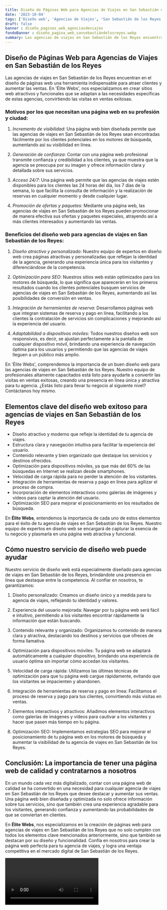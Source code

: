 ```yaml
---
title: Diseño de Páginas Web para Agencias de Viajes en San Sebastián de los Reyes
date: '2023-10-04'
tags: ['Diseño web', 'Agencias de Viajes', 'San Sebastián de los Reyes']
draft: false
banner : diseño_paginas_web_agenciasdeviajes
fondoBanner : diseño_pagina_web_sansebastiándelosreyes.webp
summary: Las agencias de viajes en San Sebastián de los Reyes encuentran en el diseño de páginas web una herramienta indispensable para atraer clientes y aumentar las ventas. En 'Élite Webs', nos especializamos en crear sitios web atractivos y funcionales que se adaptan a las necesidades específicas de estas agencias, convirtiendo las visitas en ventas exitosas.
---
```


## Diseño de Páginas Web para Agencias de Viajes en San Sebastián de los Reyes

Las agencias de viajes en San Sebastián de los Reyes encuentran en el diseño de páginas web una herramienta indispensable para atraer clientes y aumentar las ventas. En 'Élite Webs', nos especializamos en crear sitios web atractivos y funcionales que se adaptan a las necesidades específicas de estas agencias, convirtiendo las visitas en ventas exitosas.

### Motivos por los que necesitan una página web en su profesión y ciudad:

1. *Incremento de visibilidad*: Una página web bien diseñada permite que las agencias de viajes en San Sebastián de los Reyes sean encontradas fácilmente por los clientes potenciales en los motores de búsqueda, aumentando así su visibilidad en línea.

2. *Generación de confianza*: Contar con una página web profesional transmite confianza y credibilidad a los clientes, ya que muestra que la agencia se preocupa por su imagen y ofrece información clara y detallada sobre sus servicios.

3. *Acceso 24/7*: Una página web permite que las agencias de viajes estén disponibles para los clientes las 24 horas del día, los 7 días de la semana, lo que facilita la consulta de información y la realización de reservas en cualquier momento y desde cualquier lugar.

4. *Promoción de ofertas y paquetes*: Mediante una página web, las agencias de viajes en San Sebastián de los Reyes pueden promocionar de manera efectiva sus ofertas y paquetes especiales, atrayendo así a más clientes interesados y aumentando las ventas.

### Beneficios del diseño web para agencias de viajes en San Sebastián de los Reyes:

1. *Diseño atractivo y personalizado*: Nuestro equipo de expertos en diseño web crea páginas atractivas y personalizadas que reflejan la identidad de la agencia, generando una experiencia única para los visitantes y diferenciándose de la competencia.

2. *Optimización para SEO*: Nuestros sitios web están optimizados para los motores de búsqueda, lo que significa que aparecerán en los primeros resultados cuando los clientes potenciales busquen servicios de agencias de viajes en San Sebastián de los Reyes, aumentando así las posibilidades de conversión en ventas.

3. *Integración de herramientas de reserva*: Desarrollamos páginas web que integran sistemas de reserva y pago en línea, facilitando a los clientes la contratación de servicios sin complicaciones y mejorando así la experiencia del usuario.

4. *Adaptabilidad a dispositivos móviles*: Todos nuestros diseños web son responsivos, es decir, se ajustan perfectamente a la pantalla de cualquier dispositivo móvil, brindando una experiencia de navegación óptima para los usuarios y permitiendo que las agencias de viajes lleguen a un público más amplio.

En 'Élite Webs', comprendemos la importancia de un buen diseño web para las agencias de viajes en San Sebastián de los Reyes. Nuestro equipo de profesionales altamente capacitados está listo para ayudarte a convertir las visitas en ventas exitosas, creando una presencia en línea única y atractiva para tu agencia. ¿Estás listo para llevar tu negocio al siguiente nivel? Contáctanos hoy mismo.

<GifSeo />

<Cta />

## Elementos clave del diseño web exitoso para agencias de viajes en San Sebastián de los Reyes

- Diseño atractivo y moderno que refleje la identidad de tu agencia de viajes.
- Estructura clara y navegación intuitiva para facilitar la experiencia del usuario.
- Contenido relevante y bien organizado que destaque los servicios y destinos ofrecidos.
- Optimización para dispositivos móviles, ya que más del 60% de las búsquedas en Internet se realizan desde smartphones.
- Velocidad de carga rápida para no perder la atención de los visitantes.
- Integración de herramientas de reserva y pago en línea para agilizar el proceso de compra.
- Incorporación de elementos interactivos como galerías de imágenes y vídeos para captar la atención del usuario.
- Optimización SEO para mejorar el posicionamiento en los resultados de búsqueda.

En **Élite Webs**, entendemos la importancia de cada uno de estos elementos para el éxito de tu agencia de viajes en San Sebastián de los Reyes. Nuestro equipo de expertos en diseño web se encargará de capturar la esencia de tu negocio y plasmarla en una página web atractiva y funcional.

## Cómo nuestro servicio de diseño web puede ayudar

Nuestro servicio de diseño web está especialmente diseñado para agencias de viajes en San Sebastián de los Reyes, brindándote una presencia en línea que destaque entre la competencia. Al confiar en nosotros, te garantizamos:

1. Diseño personalizado: Creamos un diseño único y a medida para tu agencia de viajes, reflejando tu identidad y valores.

2. Experiencia del usuario mejorada: Navegar por tu página web será fácil e intuitivo, permitiendo a los visitantes encontrar rápidamente la información que están buscando.

3. Contenido relevante y organizado: Organizamos tu contenido de manera clara y atractiva, destacando los destinos y servicios que ofreces de forma llamativa.

4. Optimización para dispositivos móviles: Tu página web se adaptará automáticamente a cualquier dispositivo, brindando una experiencia de usuario óptima sin importar cómo accedan los visitantes.

5. Velocidad de carga rápida: Utilizamos las últimas técnicas de optimización para que tu página web cargue rápidamente, evitando que los visitantes se impacienten y abandonen.

6. Integración de herramientas de reserva y pago en línea: Facilitamos el proceso de reserva y pago para tus clientes, convirtiendo más visitas en ventas.

7. Elementos interactivos y atractivos: Añadimos elementos interactivos como galerías de imágenes y vídeos para cautivar a los visitantes y hacer que pasen más tiempo en tu página.

8. Optimización SEO: Implementamos estrategias SEO para mejorar el posicionamiento de tu página web en los motores de búsqueda y aumentar la visibilidad de tu agencia de viajes en San Sebastián de los Reyes.

## Conclusión: La importancia de tener una página web de calidad y contratarnos a nosotros

En un mundo cada vez más digitalizado, contar con una página web de calidad se ha convertido en una necesidad para cualquier agencia de viajes en San Sebastián de los Reyes que desee destacar y aumentar sus ventas. Una página web bien diseñada y optimizada no solo ofrece información sobre tus servicios, sino que también crea una experiencia agradable para los visitantes, generando confianza y aumentando las probabilidades de que se conviertan en clientes.

En **Élite Webs**, nos especializamos en la creación de páginas web para agencias de viajes en San Sebastián de los Reyes que no solo cumplen con todos los elementos clave mencionados anteriormente, sino que también se destacan por su diseño y funcionalidad. Confía en nosotros para crear la página web perfecta para tu agencia de viajes, y logra una ventaja competitiva en el mercado digital de San Sebastián de los Reyes.

<Video />

<CtaBot job='Agencias de Viajes' city='San Sebastián de los Reyes'/>

<Gmaps query='San Sebastián de los Reyes+españa+maps' />